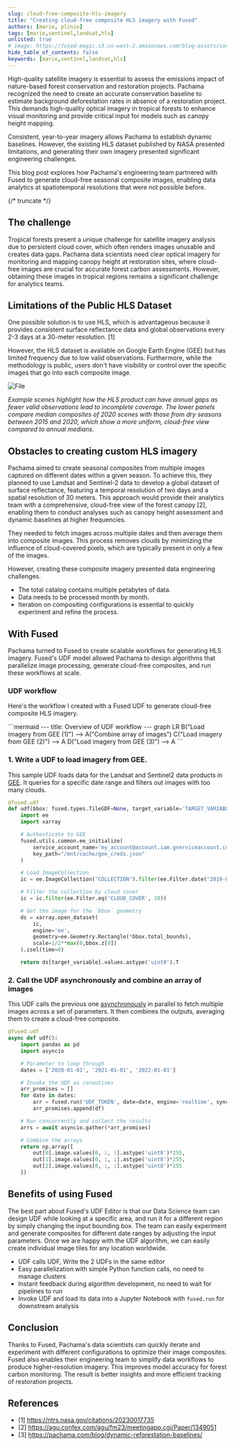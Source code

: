 ```yaml
---
slug: cloud-free-composite-hls-imagery
title: "Creating cloud-free composite HLS imagery with Fused"
authors: [marie, plinio]
tags: [marie,sentinel,landsat,hls]
unlisted: true
# image: https://fused-magic.s3.us-west-2.amazonaws.com/blog-assets/social_jennings.png
hide_table_of_contents: false
keywords: [marie,sentinel,landsat,hls]
---
```


High-quality satellite imagery is essential to assess the emissions impact of nature-based forest conservation and restoration projects. Pachama recognized the need to create an accurate conservation baseline to estimate background deforestation rates in absence of a restoration project. This demands high-quality optical imagery in tropical forests to enhance visual monitoring and provide critical input for models such as canopy height mapping.

Consistent, year-to-year imagery allows Pachama to establish dynamic baselines. However, the existing HLS dataset published by NASA presented limitations, and generating their own imagery presented significant engineering challenges.

This blog post explores how Pachama's engineering team partnered with Fused to generate cloud-free seasonal composite images, enabling data analytics at spatiotemporal resolutions that were not possible before.

{/* truncate */}

## The challenge

Tropical forests present a unique challenge for satellite imagery analysis due to persistent cloud cover, which often renders images unusable and creates data gaps. Pachama data scientists need clear optical imagery for monitoring and mapping canopy height at restoration sites, where cloud-free images are crucial for accurate forest carbon assessments. However, obtaining these images in tropical regions remains a significant challenge for analytics teams.

## Limitations of the Public HLS Dataset

One possible solution is to use HLS, which is advantageous because it provides consistent surface reflectance data and global observations every 2-3 days at a 30-meter resolution. [1]

However, the HLS dataset is available on Google Earth Engine (GEE) but has limited frequency due to low valid observations. Furthermore, while the methodology is public, users don't have visibility or control over the specific images that go into each composite image.


<div style={{textAlign: 'center'}}>
<img src={ImageCloud} alt="File" style={{}} />
</div>

_Example scenes highlight how the HLS product can have annual gaps as fewer valid observations lead to incomplete coverage. The lower panels compare median composites of 2020 scenes with those from dry seasons between 2015 and 2020, which show a more uniform, cloud-free view compared to annual medians._

## Obstacles to creating custom HLS imagery

Pachama aimed to create seasonal composites from multiple images captured on different dates within a given season. To achieve this, they planned to use Landsat and Sentinel-2 data to develop a global dataset of surface reflectance, featuring a temporal resolution of two days and a spatial resolution of 30 meters. This approach would provide their analytics team with a comprehensive, cloud-free view of the forest canopy [2], enabling them to conduct analyses such as canopy height assessment and dynamic baselines at higher frequencies.

They needed to fetch images across multiple dates and then average them into composite images. This process removes clouds by minimizing the influence of cloud-covered pixels, which are typically present in only a few of the images.

However, creating these composite imagery presented data engineering challenges.

- The total catalog contains multiple petabytes of data.
- Data needs to be processed month by month.
- Iteration on compositing configurations is essential to quickly experiment and refine the process.

## With Fused

Pachama turned to Fused to create scalable workflows for generating HLS imagery. Fused's UDF model allowed Pachama to design algorithms that parallelize image processing, generate cloud-free composites, and run these workflows at scale.

### UDF workflow

Here's the workflow I created with a Fused UDF to generate cloud-free composite HLS imagery.

<div style={{ textAlign: 'center' }}>
```mermaid
---
title: Overview of UDF workflow
---
graph LR
    B("Load imagery from GEE (1)")  -->  A("Combine array of images")
    C("Load imagery from GEE (2)")  -->  A
    D("Load imagery from GEE (3)")  -->  A
```
</div>

### 1. Write a UDF to load imagery from GEE.

This sample UDF loads data for the Landsat and Sentinel2 data products in [GEE](/user-guide/in/gee/). It queries for a specific date range and filters out images with too many clouds.

```python showLineNumber
@fused.udf
def udf(bbox: fused.types.TileGDF=None, target_variable='TARGET_VARIABLE'):
    import ee
    import xarray

    # Authenticate to GEE
    fused.utils.common.ee_initialize(
        service_account_name='my_account@account.iam.gserviceaccount.com',
        key_path="/mnt/cache/gee_creds.json"
    )

    # Load ImageCollection
    ic = ee.ImageCollection("COLLECTION").filter(ee.Filter.date("2019-01-01", "2022-01-01"))

    # Filter the collection by cloud cover
    ic = ic.filter(ee.Filter.eq('CLOUD_COVER', 20))

    # Get the image for the `bbox` geometry
    ds = xarray.open_dataset(
        ic,
        engine='ee',
        geometry=ee.Geometry.Rectangle(*bbox.total_bounds),
        scale=1/2**max(0,bbox.z[0])
    ).isel(time=0)

    return ds[target_variable].values.astype('uint8').T
```

### 2. Call the UDF asynchronously and combine an array of images

This UDF calls the previous one [asynchronously](/core-concepts/async/) in parallel to fetch multiple images across a set of parameters. It then combines the outputs, averaging them to create a cloud-free composite.

```python showLineNumber
@fused.udf
async def udf():
    import pandas as pd
    import asyncio

    # Parameter to loop through
    dates = ['2020-01-01', '2021-01-01', '2022-01-01']

    # Invoke the UDF as coroutines
    arr_promises = []
    for date in dates:
        arr = fused.run('UDF_TOKEN', date=date, engine='realtime', sync=False)
        arr_promises.append(df)

    # Run concurrently and collect the results
    arrs = await asyncio.gather(*arr_promises)

    # Combine the arrays
    return np.array([
        out[0].image.values[0, :, :].astype('uint8')*255,
        out[1].image.values[0, :, :].astype('uint8')*255,
        out[2].image.values[0, :, :].astype('uint8')*255
    ])
```

## Benefits of using Fused

The best part about Fused's UDF Editor is that our Data Science team can design UDF while looking at a specific area, and run it for a different region by simply changing the input bounding box. The team can easily experiment and generate composites for different date ranges by adjusting the input parameters. Once we are happy with the UDF algorithm, we can easily create individual image tiles for any location worldwide.

- UDF calls UDF, Write the 2 UDFs in the same editor
- Easy parallelization with simple Python function calls, no need to manage clusters
- Instant feedback during algorithm development, no need to wait for pipelines to run
- Invoke UDF and load its data into a Jupyter Notebook with `fused.run` for downstream analysis

## Conclusion

Thanks to Fused, Pachama's data scientists can quickly iterate and experiment with different configurations to optimize their image composites. Fused also enables their engineering team to simplify data workflows to produce higher-resolution imagery. This improves model accuracy for forest carbon monitoring. The result is better insights and more efficient tracking of restoration projects.

## References

- [1] https://ntrs.nasa.gov/citations/20230017735
- [2] https://agu.confex.com/agu/fm23/meetingapp.cgi/Paper/1349051
- [3] https://pachama.com/blog/dynamic-reforestation-baselines/
